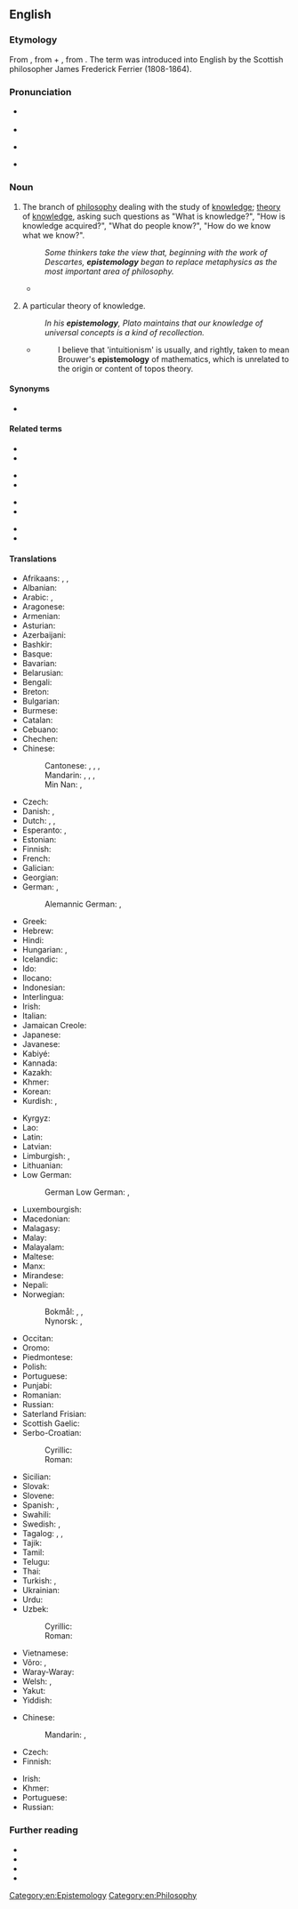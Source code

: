 ==English==

===Etymology===
From {{etyl|grc|en}} {{m|grc|ἐπιστήμη||science, knowledge}}, from {{m|grc|ἐπίσταμαι||I know}} + {{m|grc|-λογία||discourse}}, from {{m|grc|λέγω||I speak}}. The term was introduced into English by the Scottish philosopher James Frederick Ferrier (1808-1864).

===Pronunciation===
* {{a|UK}} {{IPA|/ɪˌpɪstəˈmɒlədʒi/|lang=en}}
* {{audio|En-uk-epistemology.ogg|Audio (UK)|lang=en}}
* {{a|US}} {{IPA|/ɪˌpɪstəˈmɑlədʒi/|/əˌpɪstəˈmɑlədʒi/|/ɛˌpɪstəˈmɑlədʒi/|/iˌpɪstəˈmɑlədʒi/|lang=en}}
* {{a|Aus}} {{IPA|/ɛˌpɪstiːˈmɔlədʒi/|lang=en}}

===Noun===
{{en-noun|~|epistemologies}}

# {{lb|en|uncountable}} The branch of [[philosophy]] dealing with the study of [[knowledge]]; [[theory]] of [[knowledge]], asking such questions as "What is knowledge?", "How is knowledge acquired?", "What do people know?", "How do we know what we know?".
#: ''Some thinkers take the view that, beginning with the work of Descartes, '''epistemology''' began to replace metaphysics as the most important area of philosophy.''
#* {{quote-journal|lang=en|author=Michael Inwood|title=Martin Heidegger: the philosopher who fell for Hitler &#91;print version: Hitler's philosopher&#93;|url=http://www.telegraph.co.uk/culture/books/10739165/Martin-Heidegger-the-philosopher-who-fell-for-Hitler.html|work={{w|The Daily Telegraph}} (Review)|location=London|date=12 April 2014|page=R10|passage=[P]hilosophers of the time [early 20th century] were primarily concerned with '''epistemology''' and the foundations of the sciences; they often spoke as if we were separated from the real world by a screen of "representations" or "sense-data"; they tended to regard our approach to the world as one of disinterested observation.}}
# {{lb|en|countable}} A particular theory of knowledge.
#: ''In his '''epistemology''', Plato maintains that our knowledge of universal concepts is a kind of recollection.''
#* {{quote-book|lang=en|year=1995|author=[[w:Colin McLarty|Colin McLarty]]|title=Elementary Categories, Elementary Toposes|chapter=Preface|url=|isbn=0 19 851473 5|page=vii}}
#*: I believe that 'intuitionism' is usually, and rightly, taken to mean Brouwer's '''epistemology''' of mathematics, which is unrelated to the origin or content of topos theory.

====Synonyms====
* {{l|en|epistemics}}

====Related terms====
{{rel-top4}}
* {{l|en|episteme}}
* {{l|en|epistemic}}
{{rel-mid4}}
* {{l|en|epistemically}}
* {{l|en|epistemics}}
{{rel-mid4}}
* {{l|en|epistemological}}
* {{l|en|epistemologically}}
{{rel-mid4}}
* {{l|en|epistemologist}}
* {{l|en|epistemonical}}
{{rel-bottom}}

====Translations====
{{trans-top|branch of philosophy dealing with the study of knowledge}}
* Afrikaans: {{t|af|epistemologie}}, {{t|af|kennisleer}}, {{t|af|kennisteorie}}
* Albanian: {{t|sq|epistemologjia|f}}
* Arabic: {{t|ar|إِبِسْتِمُولُوجِيَّا|f|tr=ʾibistimolojiyyā}}, {{t|ar|نظرية المعرفة|f|tr=naẓariyya l-maʿrifa}}
* Aragonese: {{t|an|epistemolochía|f}}
* Armenian: {{t+|hy|իմացաբանություն}}
* Asturian: {{t|ast|epistemoloxía|f}}
* Azerbaijani: {{t|az|epistemologiya}}
* Bashkir: {{t|ba|эпистемология}}
* Basque: {{t+|eu|epistemologia}}
* Bavarian: {{t|bar|Epistemologie|f}}
* Belarusian: {{t|be|эпістэмало́гія|f}}
* Bengali: {{t|bn|জ্ঞানতত্ত্ব}}
* Breton: {{t|br|epistemologiezh|f}}
* Bulgarian: {{t|bg|епистемология|f}}
* Burmese: {{t|my|အက်ပီစတမ်မိုလော်ဂျီ}}
* Catalan: {{t+|ca|epistemologia|f}}
* Cebuano: {{t|ceb|epistemolohiya}}
* Chechen: {{t|ce|эпистемология|alt=эпистемоло́гия}}
* Chinese:
*: Cantonese: {{t|yue|知識論|sc=Hani}}, {{t|yue|知识论|tr=zi1 sik1 lun6|sc=Hani}}, {{t|yue|認識論|sc=Hani}}, {{t|yue|认识论|tr=jing6 sik1 lun6|sc=Hani}}
*: Mandarin: {{t+|cmn|知識論|sc=Hani}}, {{t+|cmn|知识论|tr=zhīshilùn, zhīshìlùn|sc=Hani}}, {{t+|cmn|認識論|sc=Hani}}, {{t+|cmn|认识论|tr=rènshilùn, rènshìlùn|sc=Hani}}
*: Min Nan: {{t|nan|知識論|tr=tì-sek-lūn}}, {{t|nan|認識論|tr=jīn-sek-lūn}}
* Czech: {{t|cs|epistemologie|f}}
* Danish: {{t|da|epistemologi|c}}, {{t|da|erkendelsesteori|c}}
* Dutch: {{t+|nl|kennistheorie|f}}, {{t+|nl|epistemologie|f}}, {{t+|nl|kennisleer|f}}
* Esperanto: {{t|eo|sciteorio}}, {{t|eo|epistemologio}}
* Estonian: {{t|et|epistemoloogia}}
* Finnish: {{t+|fi|tietoteoria}}
* French: {{t+|fr|épistémologie|f}}
* Galician: {{t|gl|epistemoloxía|f}}
* Georgian: {{t+|ka|ეპისტემოლოგია}}
* German: {{t+|de|Erkenntnistheorie|f}}, {{t+|de|Epistemologie|f}}
*: Alemannic German: {{t|gsw|Epistemologii|f}}, {{t|gsw|Erkenntnistheorii|f}}
* Greek: {{t+|el|επιστημολογία}}
* Hebrew: {{t+|he|אֶפִּיסְטֵמוֹלוֹגְיָה|f|tr=epistemológya}}
* Hindi: {{t|hi|ज्ञानमीमांसा|f}}
* Hungarian: {{t+|hu|episztemológia}}, {{t+|hu|ismeretelmélet}}
* Icelandic: {{t|is|þekkingarfræði|f}}
* Ido: {{t+|io|epistemologio}}
* Ilocano: {{t|ilo|epistomolohia}}
* Indonesian: {{t+|id|epistemologi}}
* Interlingua: {{t|ia|epistemologia}}
* Irish: {{t|ga|eipistéimeolaíocht|f}}
* Italian: {{t+|it|epistemologia|f}}
* Jamaican Creole: {{t|jam|epistemalaji}}
* Japanese: {{t|ja|認識論|tr=ninshikiron|sc=Jpan}}
* Javanese: {{t|jv|épistémologi}}
* Kabiyé: {{t|kbp|epistemolozii}}
* Kannada: {{t|kn|ಜ್ಞಾನಮೀಮಾಂಸೆ}}
* Kazakh: {{t|kk|эпистемология}}
* Khmer: {{t|km|ជ្ញានវិទ្យា|sc=Khmr|tr=cɲean vityie}}
* Korean: {{t+|ko|인식론}}
* Kurdish: {{t+|ku|zanînzanî|f}}, {{t+|ku|epîstemolojî|f}}
{{trans-mid}}
* Kyrgyz: {{t+|ky|эпистемология}}
* Lao: {{t|lo|ຍານວິທະຍາ}}
* Latin: {{t|la|epistemologia|f}}
* Latvian: {{t|lv|epistemoloģija|f}}
* Limburgish: {{t|li|epistemologie|f}}, {{t|li|kènnistheorie|f}}
* Lithuanian: {{t|lt|epistemologija|f}}
* Low German:
*: German Low German: {{t|nds-de|Epistemologie|f}}, {{t|nds-de|Kennistheorie|f}}
* Luxembourgish: {{t|lb|Epistemologie|f}}
* Macedonian: {{t|mk|епистемологија|f|tr=epistemológija}}
* Malagasy: {{t+|mg|epistemolojia}}
* Malay: {{t|ms|epistemologi}}
* Malayalam: {{t|ml|വിജ്ഞാനശാസ്ത്രം}}
* Maltese: {{t|mt|epistemoloġija|f}}
* Manx: {{t|gv|epistemoaylleeaght|f}}
* Mirandese: {{t|mwl|eipistemologie|f}}
* Nepali: {{t|ne|प्रमाणशास्त्र}}
* Norwegian:
*: Bokmål: {{t+|nb|epistemologi|m}}, {{t|nb|vitenskapsteori|m}}, {{t|nb|erkjennelsesteori|m}}
*: Nynorsk: {{t|nn|epistemologi|m}}, {{t|nn|erkjenningsteori|m}}
* Occitan: {{t|oc|epistemologia|f}}
* Oromo: {{t|om|ippistimooloojii}}
* Piedmontese: {{t|pms|epistemologìa|f}}
* Polish: {{t+|pl|epistemologia|f}}
* Portuguese: {{t+|pt|epistemologia|f}}
* Punjabi: {{t|pa|ਗਿਆਨ ਮੀਮਾਂਸਾ}}
* Romanian: {{t+|ro|epistemologie|f}}
* Russian: {{t+|ru|эпистемоло́гия|f}}
* Saterland Frisian: {{t|stq|Epistemologie|f}}
* Scottish Gaelic: {{t|gd|eipisteim-eòlas|m}}
* Serbo-Croatian:
*: Cyrillic: {{t|sh|епистемоло̀гија|f}}
*: Roman: {{t+|sh|epistemològija|f}}
* Sicilian: {{t|scn|epistemoluggìa|f}}
* Slovak: {{t|sk|epistemológia|f}}
* Slovene: {{t|sl|epistemologija|f}}
* Spanish: {{t+|es|gnoseología|f}}, {{t+|es|epistemología|f}}
* Swahili: {{t|sw|epistemolojia|c9|c10}}
* Swedish: {{t|sv|kunskapsteori|c}}, {{t+|sv|epistemologi|c}}
* Tagalog: {{t|tl|alaman}}, {{t|tl|dalub-alaman}}, {{t|tl|epistemolohiya}}
* Tajik: {{t|tg|эпистемология}}
* Tamil: {{t|ta|அறிவாய்வியல்}}
* Telugu: {{t|te|జ్ఞానమీమాంస}}
* Thai: {{t+|th|ญาณวิทยา}}
* Turkish: {{t+|tr|epistemoloji}}, {{t+|tr|bilgi kuramı}}
* Ukrainian: {{t|uk|епістемоло́гія|f}}
* Urdu: {{t|ur|علمیات|f|tr=ilmeyāt}}
* Uzbek:
*: Cyrillic: {{t|uz|эпистемология}}
*: Roman: {{t|uz|epistemologiya}}
* Vietnamese: {{t+|vi|nhận thức luận}}
* Võro: {{t|vro|epistemoloogia}}, {{t|vro|tiidmisteooria}}
* Waray-Waray: {{t|war|epistemolohiya}}
* Welsh: {{t|cy|epistemoleg|f}}, {{t|cy|epistemeg|f}}
* Yakut: {{t|sah|эпистемология}}
* Yiddish: {{t|yi|עפּיסטעמאָלאָגיע|f}}
{{trans-bottom}}

{{trans-top|particular theory of knowledge}}
* Chinese:
*: Mandarin: {{t+|cmn|理論}}, {{t+|cmn|理论|tr=lǐlùn}}
* Czech: {{t|cs|epistemologie|f}}
* Finnish: {{t+|fi|tietoteoria}}
{{trans-mid}}
* Irish: {{t|ga|eipistéimeolaíocht|f}}
* Khmer: {{t|km|ទ្រឹស្ដីញាណ|sc=Khmr|tr=trɨhsdəy ɲien}}
* Portuguese: {{t+|pt|epistemologia|f}}
* Russian: {{t+|ru|эпистемоло́гия|f}}
{{trans-bottom}}

===Further reading===
* {{pedialite}}
* {{R:Webster 1913}}
* {{R:Century 1911}}
* {{R:OneLook}}

[[Category:en:Epistemology]]
[[Category:en:Philosophy]]